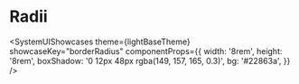 
# Radii

<SystemUIShowcases
  theme={lightBaseTheme}
  showcaseKey="borderRadius"
  componentProps={{
    width: '8rem',
    height: '8rem',
    boxShadow: '0 12px 48px rgba(149, 157, 165, 0.3)',
    bg: '#22863a',
  }}
/>

